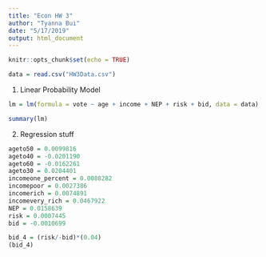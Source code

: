 ```yaml
---
title: "Econ HW 3"
author: "Tyanna Bui"
date: "5/17/2019"
output: html_document
---
```


```r
knitr::opts_chunk$set(echo = TRUE)
```


```r
data = read.csv("HW3Data.csv")
```

1. Linear Probability Model
```r
lm = lm(formula = vote ~ age + income + NEP + risk + bid, data = data)

summary(lm)

```

2. Regression stuff
```r
ageto50 = 0.0099816
ageto40 = -0.0201190
ageto60 = -0.0162261
ageto30 = 0.0204401
incomeone_percent = 0.0088282
incomepoor = 0.0027386
incomerich = 0.0074891
incomevery_rich = 0.0467922
NEP = 0.0158639
risk = 0.0007445
bid = -0.0010699

bid_4 = (risk/-bid)*(0.04)
(bid_4)


```

